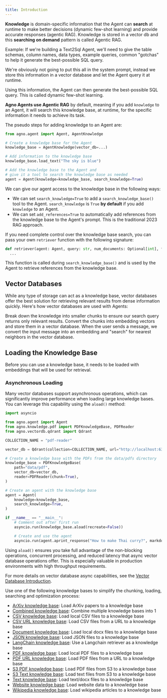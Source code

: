 ```yaml
---
title: Introduction
---
```


**Knowledge** is domain-specific information that the Agent can **search** at runtime to make better decisions (dynamic few-shot learning) and provide accurate responses (agentic RAG). Knowledge is stored in a vector db and this **searching on demand** pattern is called Agentic RAG.

<Accordion title="Dynamic Few-Shot Learning: Text2Sql Agent" icon="database">
Example: If we're building a Text2Sql Agent, we'll need to give the table schemas, column names, data types, example queries, common "gotchas" to help it generate the best-possible SQL query.

We're obviously not going to put this all in the system prompt, instead we store this information in a vector database and let the Agent query it at runtime.

Using this information, the Agent can then generate the best-possible SQL query. This is called dynamic few-shot learning.
</Accordion>

**Agno Agents use Agentic RAG** by default, meaning if you add `knowledge` to an Agent, it will search this knowledge base, at runtime, for the specific information it needs to achieve its task.

The pseudo steps for adding knowledge to an Agent are:

```python
from agno.agent import Agent, AgentKnowledge

# Create a knowledge base for the Agent
knowledge_base = AgentKnowledge(vector_db=...)

# Add information to the knowledge base
knowledge_base.load_text("The sky is blue")

# Add the knowledge base to the Agent and
# give it a tool to search the knowledge base as needed
agent = Agent(knowledge=knowledge_base, search_knowledge=True)
```

We can give our agent access to the knowledge base in the following ways:

- We can set `search_knowledge=True` to add a `search_knowledge_base()` tool to the Agent. `search_knowledge` is `True` **by default** if you add `knowledge` to an Agent.
- We can set `add_references=True` to automatically add references from the knowledge base to the Agent's prompt. This is the traditional 2023 RAG approach.

<Tip>

If you need complete control over the knowledge base search, you can pass your own `retriever` function with the following signature:

```python
def retriever(agent: Agent, query: str, num_documents: Optional[int], **kwargs) -> Optional[list[dict]]:
  ...
```

This function is called during `search_knowledge_base()` and is used by the Agent to retrieve references from the knowledge base.

</Tip>

## Vector Databases

While any type of storage can act as a knowledge base, vector databases offer the best solution for retrieving relevant results from dense information quickly. Here's how vector databases are used with Agents:

<Steps>
  <Step title="Chunk the information">
    Break down the knowledge into smaller chunks to ensure our search query
    returns only relevant results.
  </Step>
  <Step title="Load the knowledge base">
    Convert the chunks into embedding vectors and store them in a vector
    database.
  </Step>
  <Step title="Search the knowledge base">
    When the user sends a message, we convert the input message into an
    embedding and "search" for nearest neighbors in the vector database.
  </Step>
</Steps>

## Loading the Knowledge Base

Before you can use a knowledge base, it needs to be loaded with embeddings that will be used for retrieval. 

### Asynchronous Loading

Many vector databases support asynchronous operations, which can significantly improve performance when loading large knowledge bases. You can leverage this capability using the `aload()` method:

```python
import asyncio

from agno.agent import Agent
from agno.knowledge.pdf import PDFKnowledgeBase, PDFReader
from agno.vectordb.qdrant import Qdrant

COLLECTION_NAME = "pdf-reader"

vector_db = Qdrant(collection=COLLECTION_NAME, url="http://localhost:6333")

# Create a knowledge base with the PDFs from the data/pdfs directory
knowledge_base = PDFKnowledgeBase(
    path="data/pdf",
    vector_db=vector_db,
    reader=PDFReader(chunk=True),
)

# Create an agent with the knowledge base
agent = Agent(
    knowledge=knowledge_base,
    search_knowledge=True,
)

if __name__ == "__main__":
    # Comment out after first run
    asyncio.run(knowledge_base.aload(recreate=False))

    # Create and use the agent
    asyncio.run(agent.aprint_response("How to make Thai curry?", markdown=True))
```

Using `aload()` ensures you take full advantage of the non-blocking operations, concurrent processing, and reduced latency that async vector database operations offer. This is especially valuable in production environments with high throughput requirements.

For more details on vector database async capabilities, see the [Vector Database Introduction](/vectordb/introduction).


Use one of the following knowledge bases to simplify the chunking, loading, searching and optimization process:
- [ArXiv knowledge base](/knowledge/arxiv): Load ArXiv papers to a knowledge base
- [Combined knowledge base](/knowledge/combined): Combine multiple knowledge bases into 1
- [CSV knowledge base](/knowledge/csv): Load local CSV files to a knowledge base
- [CSV URL knowledge base](/knowledge/csv-url): Load CSV files from a URL to a knowledge base
- [Document knowledge base](/knowledge/document): Load local docx files to a knowledge base
- [JSON knowledge base](/knowledge/json): Load JSON files to a knowledge base
- [LangChain knowledge base](/knowledge/langchain): Use a Langchain retriever as a knowledge base
- [PDF knowledge base](/knowledge/pdf): Load local PDF files to a knowledge base
- [PDF URL knowledge base](/knowledge/pdf-url): Load PDF files from a URL to a knowledge base
- [S3 PDF knowledge base](/knowledge/s3_pdf): Load PDF files from S3 to a knowledge base
- [S3 Text knowledge base](/knowledge/s3_text): Load text files from S3 to a knowledge base
- [Text knowledge base](/knowledge/text): Load text/docx files to a knowledge base
- [Website knowledge base](/knowledge/website): Load website data to a knowledge base
- [Wikipedia knowledge base](/knowledge/wikipedia): Load wikipedia articles to a knowledge base
